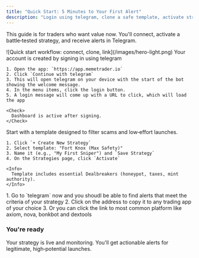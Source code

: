 ```yaml
---
title: "Quick Start: 5 Minutes to Your First Alert"
description: "Login using telegram, clone a safe template, activate strategy."
---
```


This guide is for traders who want value now. You'll connect, activate a battle‑tested strategy, and receive alerts in Telegram.

<Frame caption="60‑second overview">
  ![Quick start workflow: connect, clone, link](/images/hero-light.png)
</Frame>

<Steps>
  <Step title="Login using telegram">
    Your account is created by signing in using telegram

    1. Open the app: `https://app.memetrader.io`
    2. Click `Continue with telegram`
    3. This will open telegram on your device with the start of the bot showing the welcome message.
    4. In the menu items, click the login button.
    5. A login message will come up with a URL to click, which will load the app

    <Check>
      Dashboard is active after signing.
    </Check>
  </Step>
  <Step title="Clone a Safe Launch strategy">
    Start with a template designed to filter scams and low‑effort launches.

    1. Click `+ Create New Strategy`
    2. Select template: "Fort Knox (Max Safety)"
    3. Name it (e.g., "My First Sniper") and `Save Strategy`
    4. On the Strategies page, click `Activate`

    <Info>
      Template includes essential Dealbreakers (honeypot, taxes, mint authority).
    </Info>
  </Step>
  <Step title="Receive alerts on telegram">
    1. Go to `telegram`  now and you shoudl be able to find alerts that meet the criteria of your strategy
    2. Click on the address to copy it to any trading app of your choice
    3. Or you can click the link to most common platform like axiom, nova, bonkbot and dextools
  </Step>
</Steps>

### You're ready

Your strategy is live and monitoring. You'll get actionable alerts for legitimate, high‑potential launches.

<Card title="Next: Core Concepts" icon="book-open" href="/core-concepts/what-is-a-strategy">
  
</Card>